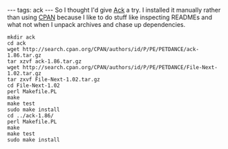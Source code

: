 ---
tags: ack
---
So I thought I'd give [[Ack]] a try. I installed it manually rather than using [[CPAN]] because I like to do stuff like inspecting READMEs and what not when I unpack archives and chase up dependencies.

<pre>mkdir ack
cd ack
wget http://search.cpan.org/CPAN/authors/id/P/PE/PETDANCE/ack-1.86.tar.gz
tar xzvf ack-1.86.tar.gz 
wget http://search.cpan.org/CPAN/authors/id/P/PE/PETDANCE/File-Next-1.02.tar.gz
tar zxvf File-Next-1.02.tar.gz 
cd File-Next-1.02
perl Makefile.PL 
make
make test
sudo make install
cd ../ack-1.86/
perl Makefile.PL 
make
make test
sudo make install</pre>
